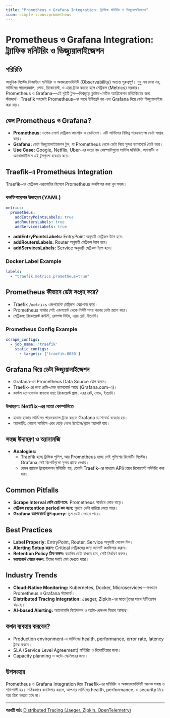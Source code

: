 ```yaml
---
title: "Prometheus ও Grafana Integration: ট্র্যাফিক মনিটরিং ও ভিজ্যুয়ালাইজেশন"
icon: simple-icons:prometheus
---
```


# Prometheus ও Grafana Integration: ট্র্যাফিক মনিটরিং ও ভিজ্যুয়ালাইজেশন

## পরিচিতি

আধুনিক সিস্টেম ডিজাইনে মনিটরিং ও অবজারভেবিলিটি (Observability) অত্যন্ত গুরুত্বপূর্ণ। শুধু লগ দেখা নয়, সার্ভিসের পারফরম্যান্স, লোড, রিকোয়েস্ট, ও এরর ট্র্যাক করতে হলে মেট্রিকস (Metrics) দরকার। Prometheus ও Grafana—এই দুইটি টুল—বিশ্বজুড়ে ক্লাউড-নেটিভ অ্যাপ্লিকেশন মনিটরিংয়ের জন্য স্ট্যান্ডার্ড। Traefik সহজেই Prometheus-এর সাথে ইন্টিগ্রেট হয় এবং Grafana দিয়ে ডেটা ভিজ্যুয়ালাইজ করা যায়।

## কেন Prometheus ও Grafana?

- **Prometheus:** ওপেন-সোর্স মেট্রিকস কালেক্টর ও ডেটাবেস। এটি সার্ভিসের বিভিন্ন পারফরম্যান্স ডেটা সংগ্রহ করে।
- **Grafana:** ডেটা ভিজ্যুয়ালাইজেশন টুল, যা Prometheus থেকে ডেটা নিয়ে সুন্দর ড্যাশবোর্ড তৈরি করে।
- **Use Case:** Google, Netflix, Uber-এর মতো বড় কোম্পানিগুলো সার্ভিস মনিটরিং, অ্যালার্টিং ও অ্যানালাইসিসে এই টুলগুলো ব্যবহার করে।

## Traefik-এ Prometheus Integration

Traefik-এর মেট্রিকস এক্সপোর্টার হিসেবে Prometheus কনফিগার করা খুব সহজ।

### কনফিগারেশন উদাহরণ (YAML)

```yaml
metrics:
  prometheus:
    addEntryPointsLabels: true
    addRoutersLabels: true
    addServicesLabels: true
```

- **addEntryPointsLabels:** EntryPoint অনুযায়ী মেট্রিকস ট্যাগ হবে।
- **addRoutersLabels:** Router অনুযায়ী মেট্রিকস ট্যাগ হবে।
- **addServicesLabels:** Service অনুযায়ী মেট্রিকস ট্যাগ হবে।

### Docker Label Example

```yaml
labels:
  - "traefik.metrics.prometheus=true"
```

## Prometheus কীভাবে ডেটা সংগ্রহ করে?

- Traefik `/metrics` এন্ডপয়েন্টে মেট্রিকস এক্সপোজ করে।
- Prometheus সার্ভার সেই এন্ডপয়েন্ট থেকে নির্দিষ্ট সময় পরপর ডেটা স্ক্র্যাপ করে।
- মেট্রিকস: রিকোয়েস্ট কাউন্ট, রেসপন্স টাইম, এরর রেট, ইত্যাদি।

### Prometheus Config Example

```yaml
scrape_configs:
  - job_name: 'traefik'
    static_configs:
      - targets: ['traefik:8080']
```

## Grafana দিয়ে ডেটা ভিজ্যুয়ালাইজেশন

- Grafana-তে Prometheus Data Source যোগ করুন।
- Traefik-এর জন্য রেডি-মেড ড্যাশবোর্ড আছে (Grafana.com-এ)।
- কাস্টম ড্যাশবোর্ডও বানানো যায়: রিকোয়েস্ট গ্রাফ, এরর রেট, লোড, ইত্যাদি।

### উদাহরণ: Netflix-এর মতো কোম্পানিতে
- হাজার হাজার সার্ভিসের পারফরম্যান্স ট্র্যাক করতে Grafana ড্যাশবোর্ড ব্যবহার হয়।
- অ্যালার্টিং: কোনো সার্ভিসে এরর বেড়ে গেলে ইমেইল/স্ল্যাক অ্যালার্ট যায়।

## সহজ উদাহরণ ও অ্যানালজি

- **Analogies:**
    - Traefik হচ্ছে ট্রাফিক পুলিশ, আর Prometheus হচ্ছে সেই পুলিশের রিপোর্টিং সিস্টেম। Grafana সেই রিপোর্টগুলো সুন্দর গ্রাফে দেখায়।
    - যেমন ব্যাংকে ট্রানজেকশন মনিটরিং হয়, তেমনি Traefik-এর মাধ্যমে API/ওয়েব রিকোয়েস্ট মনিটরিং করা যায়।

## Common Pitfalls

- **Scrape Interval বেশি ছোট হলে:** Prometheus সার্ভারে লোড বাড়ে।
- **মেট্রিকস retention period কম হলে:** পুরনো ডেটা হারিয়ে যেতে পারে।
- **Grafana ড্যাশবোর্ডে ভুল query:** ভুল ডেটা দেখাতে পারে।

## Best Practices

- **Label Properly:** EntryPoint, Router, Service অনুযায়ী লেবেল দিন।
- **Alerting Setup করুন:** Critical মেট্রিকসের জন্য অ্যালার্ট কনফিগার করুন।
- **Retention Policy ঠিক করুন:** কতদিন ডেটা রাখতে চান, সেটি নির্ধারণ করুন।
- **ড্যাশবোর্ড শেয়ার করুন:** টিমের সবাই যেন দেখতে পারে।

## Industry Trends

- **Cloud-Native Monitoring:** Kubernetes, Docker, Microservices—সবখানে Prometheus ও Grafana স্ট্যান্ডার্ড।
- **Distributed Tracing Integration:** Jaeger, Zipkin-এর মতো টুলের সাথে ইন্টিগ্রেশন বাড়ছে।
- **AI-based Alerting:** অ্যানোমালি ডিটেকশন ও অটো-রেসপন্স ফিচার আসছে।

## কখন ব্যবহার করবেন?

- Production environment-এ সার্ভিসের health, performance, error rate, latency ট্র্যাক করতে।
- SLA (Service Level Agreement) মনিটরিং ও রিপোর্টিংয়ের জন্য।
- Capacity planning ও অটো-স্কেলিংয়ের জন্য।

## উপসংহার

Prometheus ও Grafana Integration দিয়ে Traefik-এর মনিটরিং ও অবজারভেবিলিটি অনেক সহজ ও শক্তিশালী হয়। সঠিকভাবে কনফিগার করলে, আপনার সার্ভিসের health, performance, ও security নিয়ে আর চিন্তা করতে হবে না।

---

**পরবর্তী পাঠ:** [Distributed Tracing (Jaeger, Zipkin, OpenTelemetry)](/traefik/tracing)
